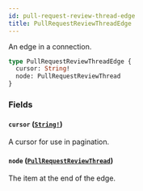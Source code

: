 ```yaml
---
id: pull-request-review-thread-edge
title: PullRequestReviewThreadEdge
---
```


An edge in a connection.

```graphql
type PullRequestReviewThreadEdge {
  cursor: String!
  node: PullRequestReviewThread
}
```

### Fields

#### `cursor` ([`String!`](/docs/api/scalars/string))

A cursor for use in pagination.

#### `node` ([`PullRequestReviewThread`](/docs/api/objects/pull-request-review-thread))

The item at the end of the edge.
